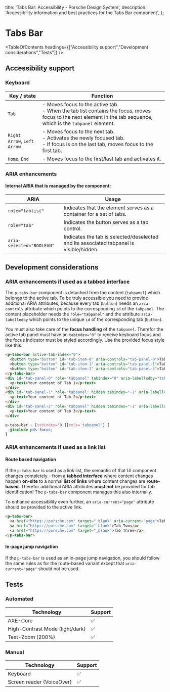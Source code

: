 
  title: 'Tabs Bar: Accessibility - Porsche Design System',
  description: 'Accessibility information and best practices for the Tabs Bar component',
};

# Tabs Bar <ComponentStatus tagName="p-tabs-bar"></ComponentStatus>

<TableOfContents headings={["Accessibility support","Development considerations","Tests"]} />

## Accessibility support

### Keyboard

| Key / state                 | Function                                                                                                                                                            |
| --------------------------- | ------------------------------------------------------------------------------------------------------------------------------------------------------------------- |
| `Tab`                       | - Moves focus to the active tab.<br/> - When the tab list contains the focus, moves focus to the next element in the tab sequence, which is the `tabpanel` element. |
| `Right Arrow`, `Left Arrow` | - Moves focus to the next tab.<br/> - Activates the newly focused tab.<br/> - If focus is on the last tab, moves focus to the first tab.                            |
| `Home`, `End`               | - Moves focus to the first/last tab and activates it.                                                                                                               |

### ARIA enhancements

#### Internal **ARIA** that is managed by the component:

| ARIA                      | Usage                                                                                   |
| ------------------------- | --------------------------------------------------------------------------------------- |
| `role="tablist"`          | Indicates that the element serves as a container for a set of tabs.                     |
| `role="tab"`              | Indicates the button serves as a tab control.                                           |
| `aria-selected="BOOLEAN"` | Indicates the tab is selected/deselected and its associated tabpanel is visible/hidden. |

## Development considerations

### ARIA enhancements if used as a tabbed interface

The `p-tabs-bar` component is detached from the content (`tabpanel`) which belongs to the active tab. To be truly
accessible you need to provide additional ARIA attributes, because every tab (`button`) needs an `aria-controls`
attribute which points to the corresponding `id` of the `tabpanel`. The content placeholder needs the `role="tabpanel"`
and the attribute `aria-labelledby` which points to the unique `id` of the corresponding tab (`button`).

You must also take care of the **focus handling** of the `tabpanel`. Therefor the active tab panel must have an
`tabindex="0"` to receive keyboard focus and the focus indicator must be styled accordingly. Use the provided focus
style like this:

```html
<p-tabs-bar active-tab-index="0">
  <button type="button" id="tab-item-0" aria-controls="tab-panel-0">Tab One</button>
  <button type="button" id="tab-item-1" aria-controls="tab-panel-1">Tab Two</button>
  <button type="button" id="tab-item-2" aria-controls="tab-panel-2">Tab Three</button>
</p-tabs-bar>
<div id="tab-panel-0" role="tabpanel" tabindex="0" aria-labelledby="tab-item-0">
  <p-text>Your content of Tab 1</p-text>
</div>
<div id="tab-panel-1" role="tabpanel" hidden tabindex="-1" aria-labelledby="tab-item-1">
  <p-text>Your content of Tab 2</p-text>
</div>
<div id="tab-panel-2" role="tabpanel" hidden tabindex="-1" aria-labelledby="tab-item-2">
  <p-text>Your content of Tab 3</p-text>
</div>
```

```scss
p-tabs-bar ~ [tabindex='0'][role='tabpanel'] {
  @include pds-focus;
}
```

### ARIA enhancements if used as a link list

#### Route based navigation

If the `p-tabs-bar` is used as a link list, the semantic of that UI component changes completely - from a **tabbed
interface** where content changes happen **on-site** to a normal **list of links** where content changes are
**route-based**. Therefor additional ARIA attributes **must not** be provided for tab identification! The `p-tabs-bar`
component manages this also internally.

To enhance accessibility even further, an `aria-current="page"` attribute should be provided to the active link.

```html
<p-tabs-bar>
  <a href="https://porsche.com" target="_blank" aria-current="page">Tab One</a>
  <a href="https://porsche.com" target="_blank">Tab Two</a>
  <a href="https://porsche.com" target="_blank">Tab Three</a>
</p-tabs-bar>
```

#### In-page jump navigation

If the `p-tabs-bar` is used as an in-page jump navigation, you should follow the same rules as for the route-based
variant except that `aria-current="page"` should not be used.

## Tests

### Automated

| Technology                      | Support |
| ------------------------------- | ------- |
| AXE-Core                        | ✅      |
| High-Contrast Mode (light/dark) | ✅      |
| Text-Zoom (200%)                | ✅      |

### Manual

| Technology                | Support |
| ------------------------- | ------- |
| Keyboard                  | ✅      |
| Screen reader (VoiceOver) | ✅      |

